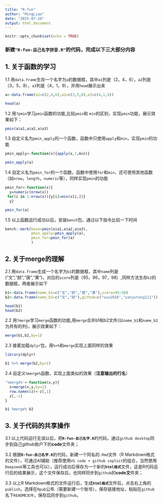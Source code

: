 ```yaml
---
title: "R-fun"
author: "MingLiao"
date: "2025-07-20"
output: html_document
---
```


```r
knitr::opts_chunk$set(echo = TRUE)
```

### 新建**`"R-fun-自己名字拼音.R"`**的代码，完成以下三大部分内容 ###

## 1. 关于函数的学习
1.1 用`data.frame`生存一个名字为`a`的数据框，其中`a1`列是（2，4，6），`a2`列是（3，5，8），`a3`列是（4，1，9），并用`head`展示出来

```r
a<-data.frame(a1=c(2,4,6),a2=c(3,5,8),a3=c(4,1,9))
```

```r
head(a)
```

1.2 用`?pmin`学习`pmin`函数的功能,比较`pmin`和 `min`的区别，实现`pmin`功能，展示效果如下：

```r
pmin(a$a1,a$a2,a$a3)
```

1.3 自定义名为`pmin_apply`的一个函数，函数中只使用`apply`和`min`，实现`pmin`的功能
```r
pmin_apply<-function(x){apply(x,1,min)}
```

```r
pmin_apply(a)
```

1.4 自定义名为`pmin_for`的一个函数，函数中使用`for`和`min`，还可使用其他函数（如`nrow`，`length`，`numeric`等），同样实现`pmin`的功能

```r
pmin_for<-function(x){
  y=numeric(nrow(x))
 for(i in 1:nrow(x)){y[i]=min(x[i,])}
  y}
```

```r
pmin_for(a)
```

1.5 以上函数运行成功以后，安装`bench`包，通过以下指令比较一下时间

```r
bench::mark(base=pmin(a$a1,a$a2,a$a3),
            pmin_apply=pmin_apply(a),
            pmin_for=pmin_for(a)
            )
```

## 2. 关于merge的理解
2.1 用`data.frame`生成一个名字为`b1`的数据框，其中`name`列是("文","颜","唐","黄")，对应的`score`列是（95，96，97，98）,同样方法生存`b2`的数据框，两者展示如下

```r
b1<-data.frame(name_b1=c("文","颜","唐","黄"),score=95:98)
b2<-data.frame(name_b2=c("文","颜"),github=c("uuu1016","yanyutong111"))
```

```r
head(b1)
head(b2)
```

2.2 用`?merge`学习`merge`函数的功能,用`merge`合并b1和b2文件(以`name_b1`和`name_b2`为共有的列)，展示效果如下：
```r
merge(b1,b2,by=1)
```

2.3 接着加载`dplyr`包，用`%>%`和`merge`实现上面同样的效果

```r
library(dplyr)
```

```r
b1 %>% merge(b2,by=1)
```

2.4 自定义`%merge%`函数，实现上面类似的效果（**注意输出的行名**）
```r
'%merge%'<-function(x,y){
  z=merge(x,y,by=1)
  row.names(z)<-z[,1]
  z[,-1]
}
```

```r
b1 %merge% b2
```

## 3. 关于代码的共享操作

3.1 以上代码运行无误以后，把**`R-fun-自己名字.R`**的代码，通过`github desktop`同步到自己github账户下的**code**文件夹；

3.2 根据**`R-fun-自己名字.R`**的代码，新建一个同名的`.Rmd`文件（R Markdown格式的文件），可通过AI辅助（推荐使用`VS code + github coploit`的组合，当然使用`Deepseek`等工具也可以），运行成功后保存为一个新的**`html格式`**文件，这是R代码运行后的结果展示，这个文件保存后，也同样同步到`github`的**code文**件夹；

3.3 以上R Markdown格式的文件运行后，生成**`html格式`**文件后，点击右上角的`publish`，选择在`Rpub`公布（需要新建一个账号），保存链接地址，粘贴在`github`名下`README文件`，保存后同步到`github`。




